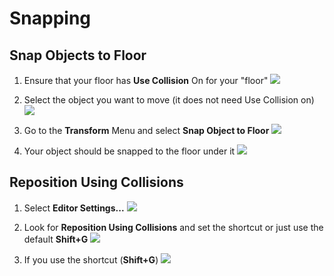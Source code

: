 # Snapping

## Snap Objects to Floor
1. Ensure that your floor has **Use Collision** On for your "floor"
![](./assets/use-collision-on.png)

2. Select the object you want to move (it does not need Use Collision on)
![](./assets/object-to-move.png)

3. Go to the **Transform** Menu and select **Snap Object to Floor**
![](./assets/snap-object-to-floor.png)

4. Your object should be snapped to the floor under it
![](./assets/object-on-floor.png)

## Reposition Using Collisions
1. Select **Editor Settings...**
![](./assets/editor-settings.png)

2. Look for **Reposition Using Collisions** and set the shortcut or just use the default **Shift+G**
![](./assets/reposition-using-collisions-shortcut.png)

3. If you use the shortcut (**Shift+G**)
![](./assets/reposition-using-collisions.gif)